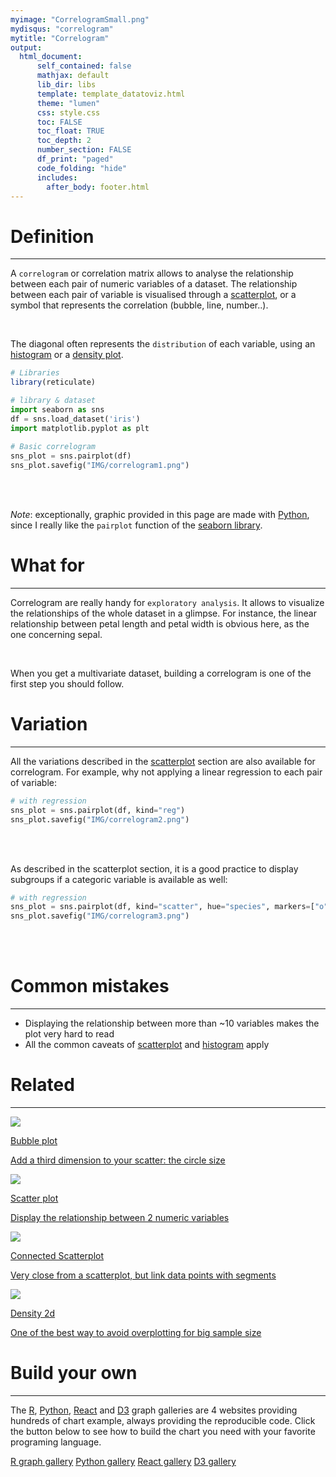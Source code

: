 ```yaml
---
myimage: "CorrelogramSmall.png"
mydisqus: "correlogram"
mytitle: "Correlogram"
output:
  html_document:
      self_contained: false    
      mathjax: default
      lib_dir: libs
      template: template_datatoviz.html
      theme: "lumen"
      css: style.css
      toc: FALSE
      toc_float: TRUE
      toc_depth: 2
      number_section: FALSE
      df_print: "paged"
      code_folding: "hide"
      includes: 
        after_body: footer.html
---
```




<div class="mycontent">




# Definition {#definition}
***
A `correlogram` or correlation matrix allows to analyse the relationship between each pair of numeric variables of a dataset. The relationship between each pair of variable is visualised through a [scatterplot](http://www.data-to-viz.com/graph/scatter.html), or a symbol that represents the correlation (bubble, line, number..).

<br>

The diagonal often represents the `distribution` of each variable, using an [histogram](http://www.data-to-viz.com/graph/histogram.html) or a [density plot](http://www.data-to-viz.com/graph/density.html).




```r
# Libraries
library(reticulate)
```

```python
# library & dataset
import seaborn as sns
df = sns.load_dataset('iris')
import matplotlib.pyplot as plt
 
# Basic correlogram
sns_plot = sns.pairplot(df)
sns_plot.savefig("IMG/correlogram1.png")
```


<br><br>


*Note*: exceptionally, graphic provided in this page are made with [Python](https://python-graph-gallery.com/correlogram/), since I really like the `pairplot` function of the [seaborn library](https://python-graph-gallery.com/correlogram/).




# What for
***

Correlogram are really handy for `exploratory analysis`. It allows to visualize the relationships of the whole dataset in a glimpse. For instance, the linear relationship between petal length and petal width is obvious here, as the  one concerning sepal.

<br>

When you get a multivariate dataset, building a correlogram is one of the first step you should follow.



# Variation
***

All the variations described in the [scatterplot](http://www.data-to-viz.com/graph/scatter.html) section are also available for correlogram. For example, why not applying a linear regression to each pair of variable:

```python
# with regression
sns_plot = sns.pairplot(df, kind="reg")
sns_plot.savefig("IMG/correlogram2.png")
```


<br><br>

As described in the scatterplot section, it is a good practice to display subgroups if a categoric variable is available as well:
```python
# with regression
sns_plot = sns.pairplot(df, kind="scatter", hue="species", markers=["o", "s", "D"], palette="Set2")
sns_plot.savefig("IMG/correlogram3.png")
```


<br><br>







# Common mistakes {#mistake}
***

- Displaying the relationship between more than ~10 variables makes the plot very hard to read
- All the common caveats of [scatterplot](http://www.data-to-viz.com/graph/scatter.html) and [histogram](http://www.data-to-viz.com/graph/histogram.html) apply


# Related {#related}
***

<div class="row">
  <div class="col-lg-3 col-md-6 col-sm-6">
  <a href="http://www.data-to-viz.com/graph/bubble.html" class="btn btn-primary mybtnrelated" style="margin-bottom:4px;white-space: normal !important;">
  <img  src="https://github.com/holtzy/data_to_viz/raw/master/img/section/BubblePlotSmall.png">
  <p class="mytitlerelated">Bubble plot</p>
  <p class="mytextrelated">Add a third dimension to your scatter: the circle size</p>
  </a>
  </div>
  <div class="col-lg-3 col-md-6 col-sm-6">
  <a href="http://www.data-to-viz.com/graph/scatter.html" class="btn btn-primary mybtnrelated" style="margin-bottom:4px;white-space: normal !important;">
  <img  src="https://github.com/holtzy/data_to_viz/raw/master/img/section/ScatterPlotSmall.png">
  <p class="mytitlerelated">Scatter plot</p>
  <p class="mytextrelated">Display the relationship between 2 numeric variables</p>
  </a>
  </div>
  <div class="col-lg-3 col-md-6 col-sm-6">
  <a href="http://www.data-to-viz.com/graph/connectedscatter.html" class="btn btn-primary mybtnrelated" style="margin-bottom:4px;white-space: normal !important;">
  <img  src="https://github.com/holtzy/data_to_viz/raw/master/img/section/ScatterConnectedSmall.png">
  <p class="mytitlerelated">Connected Scatterplot</p>
  <p class="mytextrelated">Very close from a scatterplot, but link data points with segments</p>
  </a>
  </div>
  <div class="col-lg-3 col-md-6 col-sm-6">
  <a href="http://www.data-to-viz.com/graph/density2d.html" class="btn btn-primary mybtnrelated" style="margin-bottom:4px;white-space: normal !important;">
  <img  src="https://github.com/holtzy/data_to_viz/raw/master/img/section/2dDensitySmall.png">
  <p class="mytitlerelated">Density 2d</p>
  <p class="mytextrelated">One of the best way to avoid overplotting for big sample size</p>
  </a>
  </div>
</div>




# Build your own {#code}
***

The [R](https://r-graph-gallery.com/correlogram.html), [Python](https:/python-graph-gallery.com/correlogram/), [React](https://www.react-graph-gallery.com/correlogram) and [D3](https://d3-graph-gallery.com/correlogram.html) graph galleries are 4 websites providing hundreds of chart example, always providing the reproducible code. Click the button below to see how to build the chart you need with your favorite programing language.

<p>
<a href="https://r-graph-gallery.com/correlogram.html" class="btn btn-primary">R graph gallery</a>
<a href="https://python-graph-gallery.com/correlogram/" class="btn btn-primary">Python gallery</a>
<a href="https://www.react-graph-gallery.com/correlogram" class="btn btn-primary">React gallery</a>
<a href="https://d3-graph-gallery.com/correlogram.html" class="btn btn-primary">D3 gallery</a>
</p>



</div>














